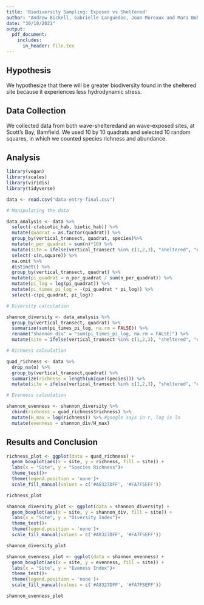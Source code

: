 ```yaml
---
title: 'Biodiversity Sampling: Exposed vs Sheltered'
author: "Andrew Bickell, Gabrielle Languedoc, Joan Moreaux and Mara Bohm"
date: "30/10/2021"
output:
  pdf_document:
    includes:
      in_header: file.tex
---
```


## Hypothesis

We hypothesize that there will be greater biodiversity found in the sheltered site because it experiences less hydrodynamic stress.

## Data Collection

We collected data from both wave-shelteredand an wave-exposed sites, at Scott's Bay, Bamfield. We used 10 by 10 quadrats and selected 10 random squares, in which we counted species richness and abundance. 

## Analysis

```r
library(vegan)
library(scales)
library(viridis)
library(tidyverse)
```

```r
data <- read.csv("data-entry-final.csv")

# Manipulating the data

data_analysis <- data %>% 
  select(-c(abiotic_hab, biotic_hab)) %>% 
  mutate(quadrat = as.factor(quadrat)) %>% 
  group_by(vertical_transect, quadrat, species)%>%
  mutate(n_per_quadrat = sum(n)*10) %>%
  mutate(site = ifelse(vertical_transect %in% c(1,2,3), "sheltered", "exposed")) %>% 
  select(-c(n,square)) %>% 
  na.omit %>%
  distinct() %>%
  group_by(vertical_transect, quadrat) %>%
  mutate(pi_quadrat = n_per_quadrat / sum(n_per_quadrat)) %>% 
  mutate(pi_log = log(pi_quadrat)) %>% 
  mutate(pi_times_pi_log = -(pi_quadrat * pi_log)) %>% 
  select(-c(pi_quadrat, pi_log))

# Diversity calculation

shannon_diversity <- data_analysis %>% 
  group_by(vertical_transect, quadrat) %>%
  summarize(sum(pi_times_pi_log, na.rm = FALSE)) %>%
  rename("shannon_div" = "sum(pi_times_pi_log, na.rm = FALSE)") %>%
  mutate(site = ifelse(vertical_transect %in% c(1,2,3), "sheltered", "exposed"))

# Richness calculation

quad_richness <- data %>%
  drop_na(n) %>%
  group_by(vertical_transect,quadrat) %>%
  summarize(richness = length(unique(species))) %>%
  mutate(site = ifelse(vertical_transect %in% c(1,2,3), "sheltered", "exposed"))

# Evenness calculation

shannon_evenness <- shannon_diversity %>% 
  cbind(richness = quad_richness$richness) %>% 
  mutate(H_max = log(richness)) %>% #google says in r, log is ln 
  mutate(evenness = shannon_div/H_max)

```

## Results and Conclusion

```r
richness_plot <- ggplot(data = quad_richness) +
  geom_boxplot(aes(x = site, y = richness, fill = site)) +
  labs(x = "Site", y = "Species Richness")+
  theme_test()+
  theme(legend.position = 'none')+
  scale_fill_manual(values = c('#A8327DFF', '#FA7F5EFF'))

richness_plot
```

```r
shannon_diversity_plot <- ggplot(data = shannon_diversity) +
  geom_boxplot(aes(x = site, y = shannon_div, fill = site)) +
  labs(x = "Site", y = "Diversity Index")+
  theme_test()+
  theme(legend.position = 'none')+
  scale_fill_manual(values = c('#A8327DFF', '#FA7F5EFF'))

shannon_diversity_plot
```

```r
shannon_evenness_plot <- ggplot(data = shannon_evenness) +
  geom_boxplot(aes(x = site, y = evenness, fill = site)) +
  labs(x = "Site", y = "Eveness Index")+
  theme_test()+
  theme(legend.position = 'none')+
  scale_fill_manual(values = c('#A8327DFF', '#FA7F5EFF'))

shannon_evenness_plot
```


